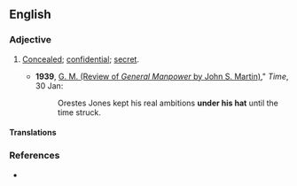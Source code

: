 ==English==

===Adjective===
{{en-adj|head=[[under]] [[one]][['s]] [[hat]]|-}}

# {{label|en|idiomatic}} [[concealed|Concealed]]; [[confidential]]; [[secret]].
#* '''1939''', [http://www.time.com/time/magazine/article/0,9171,760731,00.html G. M. (Review of ''General Manpower'' by John S. Martin)]," ''Time'', 30 Jan:
#*: Orestes Jones kept his real ambitions '''under his hat''' until the time struck.

====Translations====
{{trans-see|secret}}

===References===
* {{R:Dictionary.com}}